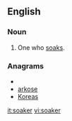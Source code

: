==English==

===Noun===
{{en-noun}}

# One who [[soak]]s.

===Anagrams===
* {{alphagram|aekors}}
* [[arkose#English|arkose]]
* [[Koreas#English|Koreas]]

[[it:soaker]]
[[vi:soaker]]